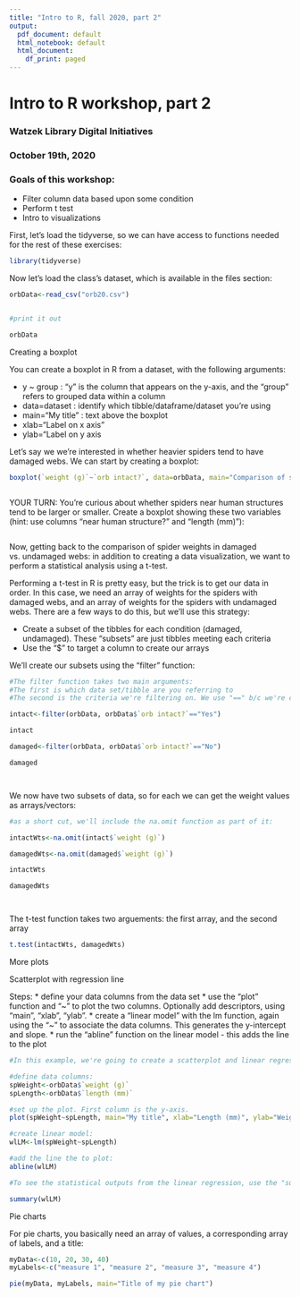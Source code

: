 ```yaml
---
title: "Intro to R, fall 2020, part 2"
output:
  pdf_document: default
  html_notebook: default
  html_document:
    df_print: paged
---
```


# Intro to R workshop, part 2

### Watzek Library Digital Initiatives
### October 19th, 2020


### Goals of this workshop:

* Filter column data based upon some condition
* Perform t test
* Intro to visualizations


First, let's load the tidyverse, so we can have access to functions needed for the rest of these exercises:

```r
library(tidyverse)

```


Now let's load the class's dataset, which is available in the files section:

```r

orbData<-read_csv("orb20.csv")


#print it out

orbData
```



Creating a boxplot

You can create a boxplot in R from a dataset, with the following arguments:

* y ~ group : "y" is the column that appears on the y-axis, and the "group" refers to grouped data within a column
* data=dataset : identify which tibble/dataframe/dataset you're using
* main="My title" : text above the boxplot
* xlab="Label on x axis"
* ylab="Label on y axis


Let's say we we're interested in whether heavier spiders tend to have damaged webs. We can start by creating a boxplot:


```r


boxplot(`weight (g)`~`orb intact?`, data=orbData, main="Comparison of spider weights", xlab="Was orb intact?", ylab="Average weight in grams")



```



YOUR TURN:
You're curious about whether spiders near human structures tend to be larger or smaller. Create a boxplot showing these two variables (hint: use columns "near human structure?" and "length (mm)"):

```r





```




Now, getting back to the comparison of spider weights in damaged vs. undamaged webs: in addition to creating a data visualization, we want to perform a statistical analysis using a t-test. 

Performing a t-test in R is pretty easy, but the trick is to get our data in order. In this case, we need an array of weights for the spiders with damaged webs, and an array of weights for the spiders with undamaged webs. There are a few ways to do this, but we'll use this strategy:


* Create a subset of the tibbles for each condition (damaged, undamaged). These "subsets" are just tibbles meeting each criteria
* Use the "$" to  target a column to create our arrays

We'll create our subsets using the "filter" function:

```r
#The filter function takes two main arguments:
#The first is which data set/tibble are you referring to
#The second is the criteria we're filtering on. We use "==" b/c we're comparing the two values (not assigning a value, as with "=")

intact<-filter(orbData, orbData$`orb intact?`=="Yes")

intact

damaged<-filter(orbData, orbData$`orb intact?`=="No")

damaged




```



We now have two subsets of data, so for each we can get the weight values as arrays/vectors:

```r

#as a short cut, we'll include the na.omit function as part of it:

intactWts<-na.omit(intact$`weight (g)`)

damagedWts<-na.omit(damaged$`weight (g)`)

intactWts

damagedWts




```


The t-test function takes two arguements: the first array, and the second array

```r

t.test(intactWts, damagedWts)


```






More plots

Scatterplot with regression line

Steps:
* define your data columns from the data set
* use the "plot" function and "~" to plot the two columns. Optionally add descriptors, using "main", "xlab", "ylab".
* create a "linear model" with the lm function, again using the "~" to associate the data columns. This generates the y-intercept and slope.
* run the "abline" function on the linear model - this adds the line to the plot



```r
#In this example, we're going to create a scatterplot and linear regression line, looking at the association of spider weight and spider length: 

#define data columns:
spWeight<-orbData$`weight (g)`
spLength<-orbData$`length (mm)`

#set up the plot. First column is the y-axis.
plot(spWeight~spLength, main="My title", xlab="Length (mm)", ylab="Weight (g)")

#create linear model:
wlLM<-lm(spWeight~spLength)

#add the line the to plot:
abline(wlLM)

#To see the statistical outputs from the linear regression, use the "summary" function:

summary(wlLM)

```





Pie charts

For pie charts, you basically need an array of values, a corresponding array of labels, and a title:

```r
myData<-c(10, 20, 30, 40)
myLabels<-c("measure 1", "measure 2", "measure 3", "measure 4")

pie(myData, myLabels, main="Title of my pie chart")




```








